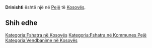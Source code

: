 {{Fshat në 
 | Emri                = Drinishti
 | EmriAlt                = 
 | NAME_SHORT_FORM=      
 | NAME_GENERIC=      
 | NAME_SORT_NAME_RO=      DRINISHTI
 | FULL_NAME_RO = Drinishti
 | FULL_NAME_ND_RO=Drinishti
 | SORT_NAME_RG=DRINISHTI
 | FULL_NAME_RG=Drinishti
 | FULL_NAME_ND_RG=Drinishti
 | SRP_NAME_SHORT_FORM=      
 | SRP_NAME_GENERIC=      
 | SRP_NAME_SORT_NAME_RO=      
 | SRP_FULL_NAME_RO = 
 | SRP_FULL_NAME_ND_RO=
 | SRP_SORT_NAME_RG=
 | SRP_FULL_NAME_RG=
 | SRP_FULL_NAME_ND_RG=
 | Emri (Rasa dhanore) = 
 | Figura              = 
 | Shteti              = Kosovo
 | Komuna              = Pejë
 | Kodi postar         = 
 | Sipërfaqja          = 

 | Popullsia           = 

 | Regj. i popullsisë  = 
 | Dend. e popullsisë  = 
 | Faqja zyrtare       = 
 <!--- Koordinatat ----> 
 | Gjerësia            = 42.597778
 | Gjatësia            = 20.291389
 | Lartësia            = 
}}
'''Drinishti''' është një [[]] në [[Pejë]] të [[Kosovës]].

<!-- == Gjeografia == -->
<!-- == Historia == -->
<!-- == Demografia == -->
== Shih edhe ==
{{Komuna Pejë}}
{{Kosovo-Administrata-Cung}}

[[Kategoria:Fshatra në Kosovës]]
[[Kategoria:Fshatra në Kommunes Pejë]]
[[Kategoria:Vendbanime në Kosovës]]
